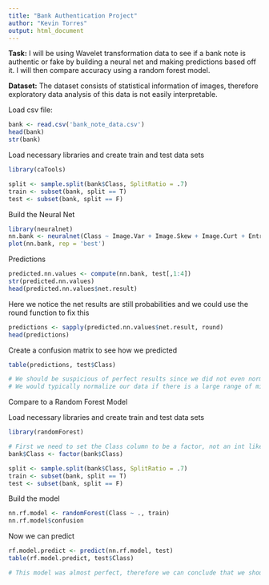 ```yaml
---
title: "Bank Authentication Project"
author: "Kevin Torres"
output: html_document
---
```


**Task:** I will be using Wavelet transformation data to see if a bank note is authentic or fake by building a neural net and making predictions based off it. I will then compare accuracy using a random forest model.

**Dataset:** The dataset consists of statistical information of images, therefore exploratory data analysis of this data is not easily interpretable.

Load csv file:

```r
bank <- read.csv('bank_note_data.csv')
head(bank)
str(bank) 
```

Load necessary libraries and create train and test data sets

```r
library(caTools)

split <- sample.split(bank$Class, SplitRatio = .7)
train <- subset(bank, split == T)
test <- subset(bank, split == F)
```

Build the Neural Net 

```r
library(neuralnet)
nn.bank <- neuralnet(Class ~ Image.Var + Image.Skew + Image.Curt + Entropy, data = train, hidden = 10, linear.output = F )
plot(nn.bank, rep = 'best')
```

Predictions

```r
predicted.nn.values <- compute(nn.bank, test[,1:4])
str(predicted.nn.values)
head(predicted.nn.values$net.result)
```

Here we notice the net results are still probabilities and we could use the round function to fix this

```r
predictions <- sapply(predicted.nn.values$net.result, round)
head(predictions)
```

Create a confusion matrix to see how we predicted 

```r
table(predictions, test$Class)

# We should be suspicious of perfect results since we did not even normalize the data
# We would typically normalize our data if there is a large range of min and max values between the column features
```

##############

Compare to a Random Forest Model

Load necessary libraries and create train and test data sets

```r
library(randomForest)

# First we need to set the Class column to be a factor, not an int like neural nets
bank$Class <- factor(bank$Class)

split <- sample.split(bank$Class, SplitRatio = .7)
train <- subset(bank, split == T)
test <- subset(bank, split == F)
```

Build the model

```r
nn.rf.model <- randomForest(Class ~ ., train)
nn.rf.model$confusion
```

Now we can predict
```r
rf.model.predict <- predict(nn.rf.model, test)
table(rf.model.predict, test$Class)

# This model was almost perfect, therefore we can conclude that we should not be suspicious of our perfect neural net model 
```
